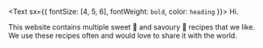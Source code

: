 <Text sx={{ fontSize: [4, 5, 6], fontWeight: `bold`, color: `heading` }}>
  Hi.
</Text>

This website contains multiple sweet 🍬 and savoury 🍣 recipes that we like. We use these recipes often and would love to share it with the world.
